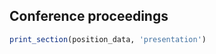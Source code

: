 

Conference proceedings {data-icon=group}
--------------------------------------------------------------------------------

```r
print_section(position_data, 'presentation')
```
